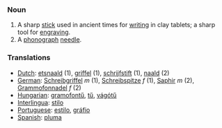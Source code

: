 ===Noun===
#A sharp [[stick]] used in ancient times for [[writing]] in clay tablets; a sharp tool for [[engraving]].
#A [[phonograph]] [[needle]].


===Translations===
*[[Dutch]]: [[etsnaald]] (1), [[griffel]] (1), [[schrijfstift]] (1), [[naald]] (2)
*[[German]]: [[Schreibgriffel]] ''m'' (1), [[Schreibspitze]] ''f'' (1), [[Saphir]] ''m'' (2), [[Grammofonnadel]] ''f'' (2)
*[[Hungarian]]: [[gramofontű]], [[tű]], [[vágótű]]
*[[Interlingua]]: [[stilo]]
*[[Portuguese]]: [[estilo]], [[gráfio]]
*[[Spanish]]: [[pluma]]